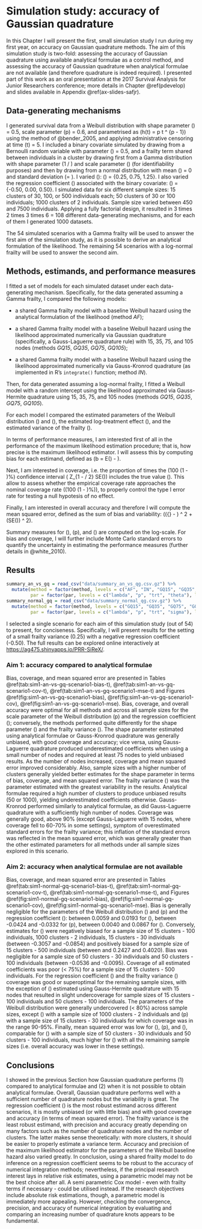 # Simulation study: accuracy of Gaussian quadrature {#simst1}
\chaptermark{Accuracy of Gaussian quadrature}

In this Chapter I will present the first, small simulation study I run during my first year, on accuracy on Gaussian quadrature methods. The aim of this simulation study is two-fold: assessing the accuracy of Gaussian quadrature using available analytical formulae as a control method, and assessing the accuracy of Gaussian quadrature when analytical formulae are not available (and therefore quadrature is indeed required). I presented part of this work as an oral presentation at the 2017 Survival Analysis for Junior Researchers conference; more details in Chapter \@ref(pdevelop) and slides available in Appendix \@ref(ax-slides-safjr).

## Data-generating mechanisms {#simst1-dgms}

I generated survival data from a Weibull distribution with shape parameter \(\lambda\) = 0.5, scale parameter \(p\) = 0.6, and parametrised as \(h(t) = \lambda p t ^ {p - 1}\) using the method of @bender_2005, and applying administrative censoring at time \(t\) = 5. I included a binary covariate simulated by drawing from a Bernoulli random variable with parameter \(\pi\) = 0.5, and a frailty term shared between individuals in a cluster by drawing first from a Gamma distribution with shape parameter \(1 / \theta\) and scale parameter \(\theta\) (for identifiability purposes) and then by drawing from a normal distribution with mean \(\mu\) = 0 and standard deviation \(\sigma = \sqrt{\theta}\). I varied \(\theta\): \(\theta\) = {0.25, 0.75, 1.25}. I also varied the regression coefficient \(\beta\) associated with the binary covariate: \(\beta\) = {-0.50, 0.00, 0.50}. I simulated data for six different sample sizes: 15 clusters of 30, 100, or 500 individuals each; 50 clusters of 30 or 100 individuals; 1000 clusters of 2 individuals. Sample size varied between 450 and 7500 individuals. Applying a fully factorial design, it resulted in 3 times 2 times 3 times 6 = 108 different data-generating mechanisms, and for each of them I generated 1000 datasets.

The 54 simulated scenarios with a Gamma frailty will be used to answer the first aim of the simulation study, as it is possible to derive an analytical formulation of the likelihood. The remaining 54 scenarios with a log-normal frailty will be used to answer the second aim.

## Methods, estimands, and performance measures {#simst1-methods-est-pm}

I fitted a set of models for each simulated dataset under each data-generating mechanism. Specifically, for the data generated assuming a Gamma frailty, I compared the following models:

* a shared Gamma frailty model with a baseline Weibull hazard using the analytical formulation of the likelihood (method _AF_);

* a shared Gamma frailty model with a baseline Weibull hazard using the likelihood approximated numerically via Gaussian quadrature (specifically, a Gauss-Laguerre quadrature rule) with 15, 35, 75, and 105 nodes (methods _GQ15_, _GQ35_, _GQ75_, _GQ105_);

* a shared Gamma frailty model with a baseline Weibull hazard using the likelihood approximated numerically via Gauss-Kronrod quadrature (as implemented in R's `integrate()` function; method _IN_).

Then, for data generated assuming a log-normal frailty, I fitted a Weibull model with a random intercept using the likelihood approximated via Gauss-Hermite quadrature using 15, 35, 75, and 105 nodes (methods _GQ15_, _GQ35_, _GQ75_, _GQ105_).

For each model I compared the estimated parameters of the Weibull distribution \(\hat{\lambda}\) and \(\hat{p}\), the estimated log-treatment effect \(\hat{\beta}\), and the estimated variance of the frailty \(\hat{\theta}\).

In terms of performance measures, I am interested first of all in the performance of the maximum likelihood estimation procedure; that is, how precise is the maximum likelihood estimator. I will assess this by computing bias for each estimand, defined as \(b = E(\hat{\beta}) - \beta\).

Next, I am interested in coverage, i.e. the proportion of times the \(100 \times (1 - \alpha)\%\) confidence interval \(\hat{\beta} \pm Z_{1 - \alpha / 2} \times SE(\hat{\beta})\) includes the true value \(\beta\). This allow to assess whether the empirical coverage rate approaches the nominal coverage rate (\(100 \times (1 - \alpha)\%\)), to properly control the type I error rate for testing a null hypotesis of no effect.

Finally, I am interested in overall accuracy and therefore I will compute the mean squared error, defined as the sum of bias and variability: \((\bar{\hat{\beta}} - \beta) ^ 2 + (SE(\hat{\beta})) ^ 2\).

Summary measures for \(\lambda\), \(p\), and \(\theta\) are computed on the log-scale. For bias and coverage, I will further include Monte Carlo standard errors to quantify the uncertainty in estimating the performance measures (further details in @white_2010).

## Results {#simst1-res}

```r
summary_an_vs_gq = read_csv("data/summary_an_vs_qg.csv.gz") %>%
  mutate(method = factor(method, levels = c("AF", "IN", "GQ15", "GQ35", "GQ75", "GQ105")),
         par = factor(par, levels = c("lambda", "p", "trt", "theta"), labels = c("Lambda", "P", "Beta", "Theta")))
summary_normal_gq = read_csv("data/summary_normal_qg.csv.gz") %>%
  mutate(method = factor(method, levels = c("GQ15", "GQ35", "GQ75", "GQ105")),
         par = factor(par, levels = c("lambda", "p", "trt", "sigma"), labels = c("Lambda", "P", "Beta", "Sigma")))
```

I selected a single scenario for each aim of this simulation study (out of 54) to present, for conciseness. Specifically, I will present results for the setting of a small frailty variance (0.25) with a negative regression coefficient (-0.50). The full results can be explored online interactively at [https://ag475.shinyapps.io/PRR-SiReX/](https://ag475.shinyapps.io/PRR-SiReX/).

### Aim 1: accuracy compared to analytical formulae

Bias, coverage, and mean squared error are presented in Tables \@ref(tab:sim1-an-vs-gq-scenario1-bias-t), \@ref(tab:sim1-an-vs-gq-scenario1-cov-t), \@ref(tab:sim1-an-vs-gq-scenario1-mse-t) and Figures \@ref(fig:sim1-an-vs-gq-scenario1-bias), \@ref(fig:sim1-an-vs-gq-scenario1-cov), \@ref(fig:sim1-an-vs-gq-scenario1-mse). Bias, coverage, and overall accuracy were optimal for all methods and across all sample sizes for the scale parameter of the Weibull distribution \(p\) and the regression coefficient \(\beta\); conversely, the methods performed quite differently for the shape parameter \(\lambda\) and the frailty variance \(\theta\). The shape parameter estimated using analytical formulae or Gauss-Kronrod quadrature was generally unbiased, with good coverage and accuracy; vice versa, using Gauss-Laguerre quadrature produced underestimated coefficients when using a small number of nodes and required at least 75 nodes to yield unbiased results. As the number of nodes increased, coverage and mean squared error improved considerably. Also, sample sizes with a higher number of clusters generally yielded better estimates for the shape parameter in terms of bias, coverage, and mean squared error. The frailty variance \(\theta\) was the parameter estimated with the greatest variability in the results. Analytical formulae required a high number of clusters to produce unbiased results (50 or 1000), yielding underestimated coefficients otherwise. Gauss-Kronrod performed similarly to analytical formulae, as did Gauss-Laguerre quadrature with a sufficiently high number of nodes. Coverage was generally good, above 90\% (except Gauss-Laguerre with 15 nodes, where coverage fell to 60-70\% in some settings), symptom of overestimated standard errors for the frailty variance; this inflation of the standard errors was reflected in the mean squared error, which was generally greater than the other estimated parameters for all methods under all sample sizes explored in this scenario.

### Aim 2: accuracy when analytical formulae are not available

Bias, coverage, and mean squared error are presented in Tables \@ref(tab:sim1-normal-gq-scenario1-bias-t), \@ref(tab:sim1-normal-gq-scenario1-cov-t), \@ref(tab:sim1-normal-gq-scenario1-mse-t), and Figures \@ref(fig:sim1-normal-gq-scenario1-bias), \@ref(fig:sim1-normal-gq-scenario1-cov), \@ref(fig:sim1-normal-gq-scenario1-mse). Bias is generally negligible for the parameters of the Weibull distribution \(\lambda\) and \(p\) and the regression coefficient \(\beta\): between 0.0059 and 0.0193 for \(\lambda\), between -0.0424 and -0.0332 for \(p\), between 0.0040 and 0.0867 for \(\beta\). Conversely, estimates for \(\sigma\) were negatively biased for a sample size of 15 clusters - 100 individuals, 1000 clusters - 2 individuals, 15 clusters - 30 individuals (between -0.3057 and -0.0854) and positively biased for a sample size of 15 clusters - 500 individuals (between and 0.2427 and 0.4020). Bias was negligible for a sample size of 50 clusters - 30 individuals and 50 clusters - 100 individuals (between -0.0536 and -0.0095). Coverage of all estimated coefficients was poor (< 75\%) for a sample size of 15 clusters - 500 individuals. For the regression coefficient \(\beta\) and the frailty variance \(\sigma\) coverage was good or superoptimal for the remaining sample sizes, with the exception of \(\sigma\) estimated using Gauss-Hermite quadrature with 15 nodes that resulted in slight undercoverage for sample sizes of 15 clusters - 100 individuals and 50 clusters - 100 individuals. The parameters of the Weibull distribution were generally undercovered (< 80\%) across sample sizes, except \(\lambda\) with a sample size of 1000 clusters - 2 individuals and \(p\) with a sample size of 15 clusters - 30 individuals for which coverage was in the range 90-95\%. Finally, mean squared error was low for \(\lambda\), \(p\), and \(\beta\), comparable for \(\sigma\) with a sample size of 50 clusters - 30 individuals and 50 clusters - 100 individuals, much higher for \(\sigma\) with all the remaining sample sizes (i.e. overall accuracy was lower in these settings).

## Conclusions {#simst1-conclusions}

I showed in the previous Section how Gaussian quadrature performs (1) compared to analytical formulae and (2) when it is not possible to obtain analytical formulae. Overall, Gaussian quadrature performs well with a sufficient number of quadrature nodes but the variability is great. The regression coefficient \(\beta\) is the most robust estimand across different scenarios, it is mostly unbiased (or with little bias) and with good coverage and accuracy (in terms of mean squared error). The frailty variance is the least robust estimand, with precision and accuracy greatly depending on many factors such as the number of quadrature nodes and the number of clusters. The latter makes sense theoretically: with more clusters, it should be easier to properly estimate a variance term. Accuracy and precision of the maximum likelihood estimator for the parameters of the Weibull baseline hazard also varied greatly. In conclusion, using a shared frailty model to do inference on a regression coefficient seems to be robust to the accuracy of numerical integration methods; nevertheless, if the principal research interest lays in relative risk estimates, using a parametric model may not be the best choice after all. A semi parametric Cox model - even with frailty terms if necessary - could be utilised instead. If the research objectives include absolute risk estimations, though, a parametric model is immediately more appealing. However, checking the convergence, precision, and accuracy of numerical integration by evaluating and comparing an increasing number of quadrature knots appears to be fundamental.
